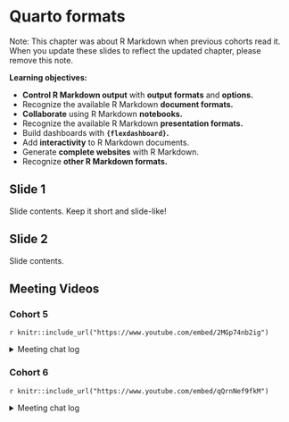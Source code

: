 # Quarto formats

Note: This chapter was about R Markdown when previous cohorts read it.
When you update these slides to reflect the updated chapter, please remove this note.

**Learning objectives:**

- **Control R Markdown output** with **output formats** and **options.**
- Recognize the available R Markdown **document formats.**
- **Collaborate** using R Markdown **notebooks.**
- Recognize the available R Markdown **presentation formats.**
- Build dashboards with **`{flexdashboard}`.**
- Add **interactivity** to R Markdown documents.
- Generate **complete websites** with R Markdown.
- Recognize **other R Markdown formats.**

## Slide 1

Slide contents. 
Keep it short and slide-like!

## Slide 2

Slide contents.

## Meeting Videos

### Cohort 5

`r knitr::include_url("https://www.youtube.com/embed/2MGp74nb2ig")`

<details>
  <summary> Meeting chat log </summary>
  
```
00:10:00	Jon Harmon (jonthegeek):	bestbook.cool
00:11:26	Jon Harmon (jonthegeek):	https://podcast.bestbook.cool/
00:28:01	Jon Harmon (jonthegeek):	happygitwithr.com
00:30:59	Jon Harmon (jonthegeek):	Remind @Sandra Muroy to share the dlab GitHub stuff when this posts to our channel. There, I think that will tag you in the post!
00:32:44	Jon Harmon (jonthegeek):	xaringan
00:36:45	Jon Harmon (jonthegeek):	lol, it's just called {shinydashboard}
00:48:24	Becki R. (she/her):	I definitely need help with that!
00:53:08	Jon Harmon (jonthegeek):	It's been a while since we learned that!
2021-08-21: Chapter 6: Workflow: scripts: Ryan Metcalf
01:01:01	Jon Harmon (jonthegeek):	{pak} = updated package tracker
01:01:48	Jon Harmon (jonthegeek):	{targets}
01:03:00	Federica Gazzelloni:	library(pkgsnap)
01:04:15	Jon Harmon (jonthegeek):	devtools::install_version()
01:05:00	Jon Harmon (jonthegeek):	?remotes::install_version()
01:05:15	Jon Harmon (jonthegeek):	install_version("devtools", ">= 1.12.0, < 1.14")
01:07:07	Jon Harmon (jonthegeek):	https://github.com/MangoTheCat/pkgsnap
01:11:32	Jon Harmon (jonthegeek):	https://docs.ropensci.org/targets/
01:11:46	Jon Harmon (jonthegeek):	pkgdown
01:12:41	Jon Harmon (jonthegeek):	https://rsample.tidymodels.org/
01:13:21	Jon Harmon (jonthegeek):	https://pkgdown.r-lib.org/
01:13:32	Sandra Muroy:	https://github.com/dlab-berkeley/Bash-Git
```
</details>

### Cohort 6

`r knitr::include_url("https://www.youtube.com/embed/qQrnNef9fkM")`

<details>
  <summary> Meeting chat log </summary>
  
```
00:09:51	Marielena Soilemezidi:	http://www.thefunctionalart.com/p/instructors-guide.html
https://www.dropbox.com/s/gyqyz3hei7lhhmt/R_RESOURCES.txt?dl=0
https://exts.ggplot2.tidyverse.org/gallery/
00:26:20	Daniel:	underscore
00:26:32	Daniel:	It is called an “underscore”
00:42:17	Daniel:	I can’t see the screen anymore
00:43:00	Daniel:	All good now
00:44:57	Marielena Soilemezidi:	https://github.com/jrnold/ggthemes)
00:55:42	Daniel:	https://stackoverflow.com/questions/23957278/how-to-add-table-of-contents-in-rmarkdown
01:03:59	Daniel:	It’s fine, sorry my internet went off
01:04:17	Marielena Soilemezidi:	http://shiny.rstudio.com/.
01:05:04	Marielena Soilemezidi:	http://rmarkdown.rstudio.com/rmarkdown_websites.html.
01:07:21	Marielena Soilemezidi:	http://colinpurrington.com/tips/lab-notebooks
01:10:02	Marielena Soilemezidi:	https://quarto.org/
```
</details>
